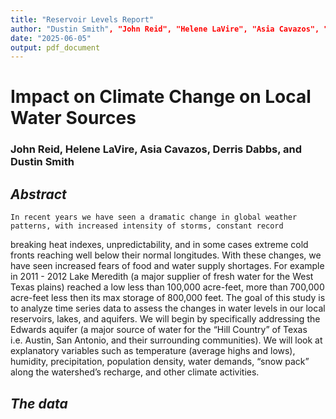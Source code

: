```yaml
---
title: "Reservoir Levels Report"
author: "Dustin Smith", "John Reid", "Helene LaVire", "Asia Cavazos", "Derris Dabbs"
date: "2025-06-05"
output: pdf_document
---
```



# **Impact on Climate Change on Local Water Sources**  

### John Reid, Helene LaVire, Asia Cavazos, Derris Dabbs, and Dustin Smith



## *Abstract*  
    In recent years we have seen a dramatic change in global weather patterns, with increased intensity of storms, constant record
breaking heat indexes, unpredictability, and in some cases extreme cold fronts reaching well below their normal longitudes. With these changes, we have seen increased fears of food and water supply shortages. For example in 2011 - 2012 Lake Meredith (a major supplier of fresh water for the West Texas plains) reached a low less than 100,000 acre-feet, more than 700,000 acre-feet less then its max storage of 800,000 feet. The goal of this study is to analyze time series data to assess the changes in water levels in our local reservoirs, lakes, and aquifers. We will begin by specifically addressing the Edwards aquifer (a major source of water for the "Hill Country" of Texas i.e. Austin, San Antonio, and their surrounding communities). We will look at explanatory variables such as temperature (average highs and lows), humidity, precipitation, population density, water demands, "snow pack" along the watershed's recharge, and other climate activities.  


## *The data*




